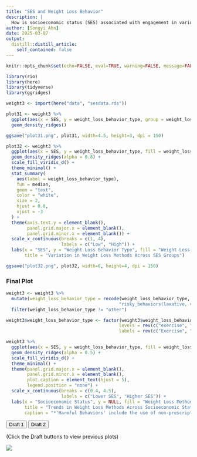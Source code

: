 ```yaml
---
title: "SES and Weight Loss Behavior"
description: |
  How is socioeconomic status (SES) associated with engagement in various weight loss behaviors?
author: [Songyi Ahn]
date: 2025-03-07
output:
  distill::distill_article:
    self_contained: false
---
```


```r
knitr::opts_chunk$set(echo=FALSE, eval=TRUE, warning=FALSE, message=FALSE)
```

```r
library(rio)
library(here)
library(tidyverse)
library(ggridges)
```

```r
weight3 <- import(here("data", "sesdata.rds"))
```

```r
plot31 <- weight3 %>%
  ggplot(aes(x = SES, y = weight_loss_behavior_type, group = weight_loss_behavior_type)) +
  geom_density_ridges()

ggsave("plot31.png", plot31, width=4.5, height=3, dpi = 150)
```

```r
plot32 <- weight3 %>%
  ggplot(aes(x = SES, y = weight_loss_behavior_type, fill = weight_loss_behavior_type)) +
  geom_density_ridges(alpha = 0.8) +  
  scale_fill_viridis_d() +
  theme_minimal() +
  stat_summary(
    aes(label = weight_loss_behavior_type),  
    fun = median, 
    geom = "text",
    color = "white",  
    size = 2,  
    hjust = 0.8,  
    vjust = -3
  ) +
  theme(axis.text.y = element_blank(),
        panel.grid.major.x = element_blank(),
        panel.grid.minor.x = element_blank()) +
  scale_x_continuous(breaks = c(1, 4),
                     labels = c("Low", "High")) +
  labs(x = "SES", y = "Weight Loss Behavior Type", fill = "Weight Loss Method",
       title = "Variation in Weight Loss Methods Across SES Groups")

ggsave("plot32.png", plot32, width=6, height=4, dpi = 150)
```

### Final Plot
```r
weight3 <- weight3 %>%
  mutate(weight_loss_behavior_type = recode(weight_loss_behavior_type,
                                           "risky_behaviors(laxative, vomit, non-prescription pill, smoke)" = "Perform Harmful Behaviors")) %>%
  filter(weight_loss_behavior_type != "other")

weight3$weight_loss_behavior_type <- factor(weight3$weight_loss_behavior_type, 
                                           levels = rev(c("exercise", "diet_change", "less_eating", "professional_help", "Perform Harmful Behaviors")),
                                           labels = rev(c("Exercise", "Change Diet", "Eating Less", "Get Professional Help", "Perform Harmful Behaviors*")))

weight3 %>%
  ggplot(aes(x = SES, y = weight_loss_behavior_type, fill = weight_loss_behavior_type)) +
  geom_density_ridges(alpha = 0.5) +  
  scale_fill_viridis_d() +
  theme_minimal() +
  theme(panel.grid.major.x = element_blank(),
        panel.grid.minor.x = element_blank(),
        plot.caption = element_text(hjust = 5),
        legend.position = "none") +
  scale_x_continuous(breaks = c(0.4, 4.5),
                     labels = c("Lower SES", "Higher SES")) +
  labs(x = "Socioeconomic Status", y = NULL, fill = "Weight Loss Method",
       title = "Trends in Weight Loss Methods Across Socioeconomic Status(SES)",
       caption = "*'Harmful Behaviors' include the use of non-prescription pills, laxatives, vomiting, and smoking")
```

<div>
  <button onclick="showPlot('plot31')">Draft 1</button>
  <button onclick="showPlot('plot32')">Draft 2</button>
</div>

<div>
(Click the Draft buttons to view previous plots)
</div>

<div id="plot-container">
  <img id="plot31" src="plot31.png">
  <img id="plot32" src="plot32.png" style="display:none; width: 100%; height: auto;">
</div>

<script>
  function showPlot(plotId) {
    document.getElementById('plot31').style.display = "none";
    document.getElementById('plot32').style.display = "none";
    document.getElementById(plotId).style.display = "block";
  }
</script>